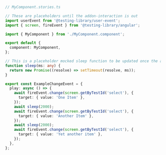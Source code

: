 ```ts
// MyComponent.stories.ts

// These are placeholders until the addon-interaction is out
import userEvent from '@testing-library/user-event';
import { screen, fireEvent } from '@testing-library/angular';

import { MyComponent } from './MyComponent.component';

export default {
  component: MyComponent,
};

// This is a placeholder mocked sleep function to be updated once the addon-interactions is out.
function sleep(ms: any) {
  return new Promise((resolve) => setTimeout(resolve, ms));
}

export const ExampleChangeEvent = {
  play: async () => {
    await fireEvent.change(screen.getByTestId('select'), {
      target: { value: 'One Item' },
    });
    await sleep(2000);
    await fireEvent.change(screen.getByTestId('select'), {
      target: { value: 'Another Item' },
    });
    await sleep(2000);
    await fireEvent.change(screen.getByTestId('select'), {
      target: { value: 'Yet another item' },
    });
  },
};
```